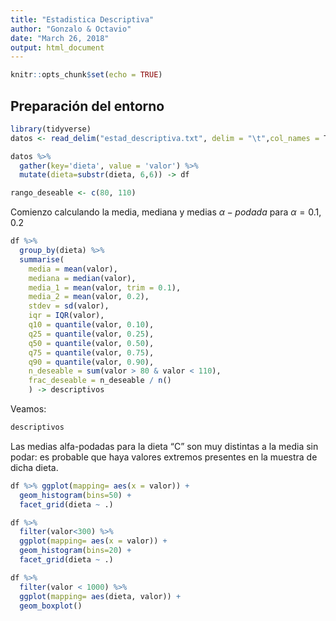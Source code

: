 ```yaml
---
title: "Estadistica Descriptiva"
author: "Gonzalo & Octavio"
date: "March 26, 2018"
output: html_document
---
```


```r
knitr::opts_chunk$set(echo = TRUE)
```

## Preparación del entorno
```r
library(tidyverse)
datos <- read_delim("estad_descriptiva.txt", delim = "\t",col_names = T)

datos %>%
  gather(key='dieta', value = 'valor') %>%
  mutate(dieta=substr(dieta, 6,6)) -> df

rango_deseable <- c(80, 110)
```

Comienzo calculando la media, mediana y medias $\alpha-podada$ para $\alpha = 0.1,0.2$ 

```r
df %>%
  group_by(dieta) %>%
  summarise(
    media = mean(valor),
    mediana = median(valor),
    media_1 = mean(valor, trim = 0.1),
    media_2 = mean(valor, 0.2),
    stdev = sd(valor),
    iqr = IQR(valor),
    q10 = quantile(valor, 0.10),
    q25 = quantile(valor, 0.25),
    q50 = quantile(valor, 0.50),
    q75 = quantile(valor, 0.75),
    q90 = quantile(valor, 0.90),
    n_deseable = sum(valor > 80 & valor < 110),
    frac_deseable = n_deseable / n() 
    ) -> descriptivos
```

Veamos:
```r
descriptivos
```

Las medias alfa-podadas para la dieta "C" son muy distintas a la media sin podar: es probable que haya valores extremos presentes en la muestra de dicha dieta.

```r
df %>% ggplot(mapping= aes(x = valor)) +
  geom_histogram(bins=50) +
  facet_grid(dieta ~ .)
```

```r
df %>% 
  filter(valor<300) %>% 
  ggplot(mapping= aes(x = valor)) +
  geom_histogram(bins=20) +
  facet_grid(dieta ~ .)
```

```r
df %>%
  filter(valor < 1000) %>%
  ggplot(mapping= aes(dieta, valor)) +
  geom_boxplot()
```
